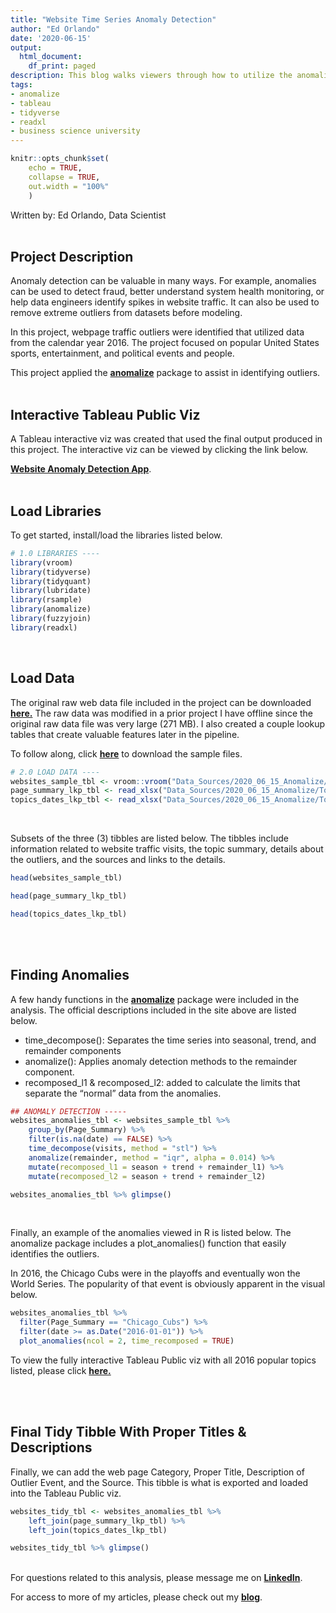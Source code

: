 ```yaml
---
title: "Website Time Series Anomaly Detection"
author: "Ed Orlando"
date: '2020-06-15'
output:
  html_document:
    df_print: paged
description: This blog walks viewers through how to utilize the anomalize package in R.
tags:
- anomalize
- tableau
- tidyverse
- readxl
- business science university
---
```


```r
knitr::opts_chunk$set(
    echo = TRUE,
    collapse = TRUE,
    out.width = "100%"
    )
```


Written by: Ed Orlando, Data Scientist
<br><br>

## Project Description
Anomaly detection can be valuable in many ways.  For example, anomalies can be used to detect fraud, better understand system health monitoring, or help data engineers identify spikes in website traffic.  It can also be used to remove extreme outliers from datasets before modeling.

In this project, webpage traffic outliers were identified that utilized data from the calendar year 2016.  The project focused on popular United States sports, entertainment, and political events and people.       

This project applied the **[anomalize](<https://business-science.github.io/anomalize/>)** package to assist in identifying outliers.
<br><br>

## Interactive Tableau Public Viz
A Tableau interactive viz was created that used the final output produced in this project.  The interactive viz can be viewed by clicking the link below.

**[Website Anomaly Detection App](<https://public.tableau.com/profile/ed.orlando#!/vizhome/WebsiteAnomalyDetection/WebsiteAnomalyDetection>)**.
<br><br>

## Load Libraries

To get started, install/load the libraries listed below.

```r
# 1.0 LIBRARIES ----
library(vroom)
library(tidyverse)
library(tidyquant)
library(lubridate)
library(rsample)
library(anomalize)
library(fuzzyjoin)
library(readxl)
```

<br>

## Load Data

The original raw web data file included in the project can be downloaded **[here.](<https://www.kaggle.com/c/web-traffic-time-series-forecasting/data>)**  The raw data was modified in a prior project I have offline since the original raw data file was very large (271 MB).  I also created a couple lookup tables that create valuable features later in the pipeline.  

To follow along, click **[here](https://ed-orlando-07-blog-site.netlify.app/zip_files/Anomalize.zip)** to download the sample files.

```r
# 2.0 LOAD DATA ----
websites_sample_tbl <- vroom::vroom("Data_Sources/2020_06_15_Anomalize/websites_sample_tbl.csv", delim = ",")
page_summary_lkp_tbl <- read_xlsx("Data_Sources/2020_06_15_Anomalize/Topics_Dates_LKP.xlsx", sheet = "Sheet1")
topics_dates_lkp_tbl <- read_xlsx("Data_Sources/2020_06_15_Anomalize/Topics_Dates_LKP.xlsx", sheet = "Sheet2")
```
<br>

Subsets of the three (3) tibbles are listed below.  The tibbles include information related to website traffic visits, the topic summary, details about the outliers, and the sources and links to the details. 

```r
head(websites_sample_tbl)
```

```r
head(page_summary_lkp_tbl)
```

```r
head(topics_dates_lkp_tbl)
```

<br>
<br>

## Finding Anomalies

A few handy functions in the **[anomalize](<https://business-science.github.io/anomalize/>)** package were included in the analysis.  The official descriptions included in the site above are listed below.  

* time_decompose(): Separates the time series into seasonal, trend, and remainder components  
* anomalize(): Applies anomaly detection methods to the remainder component.  
* recomposed_l1 & recomposed_l2: added to calculate the limits that separate the “normal” data from the anomalies.

```r
## ANOMALY DETECTION -----
websites_anomalies_tbl <- websites_sample_tbl %>%
    group_by(Page_Summary) %>%
    filter(is.na(date) == FALSE) %>%
    time_decompose(visits, method = "stl") %>%
    anomalize(remainder, method = "iqr", alpha = 0.014) %>%
    mutate(recomposed_l1 = season + trend + remainder_l1) %>%
    mutate(recomposed_l2 = season + trend + remainder_l2)
```

```r
websites_anomalies_tbl %>% glimpse()
```

<br>

Finally, an example of the anomalies viewed in R is listed below. The anomalize package includes a plot_anomalies() function that easily identifies the outliers.

In 2016, the Chicago Cubs were in the playoffs and eventually won the World Series.  The popularity of that event is obviously apparent in the visual below. 
```r
websites_anomalies_tbl %>%
  filter(Page_Summary == "Chicago_Cubs") %>%
  filter(date >= as.Date("2016-01-01")) %>%
  plot_anomalies(ncol = 2, time_recomposed = TRUE)
```

To view the fully interactive Tableau Public viz with all 2016 popular topics listed, please click **[here.](<https://public.tableau.com/profile/ed.orlando#!/vizhome/WebsiteAnomalyDetection/WebsiteAnomalyDetection>)**

<br>
<br>

## Final Tidy Tibble With Proper Titles & Descriptions

Finally, we can add the web page Category, Proper Title, Description of Outlier Event, and the Source.  This tibble is what is exported and loaded into the Tableau Public viz.

```r
websites_tidy_tbl <- websites_anomalies_tbl %>%
    left_join(page_summary_lkp_tbl) %>%
    left_join(topics_dates_lkp_tbl)
```

```r
websites_tidy_tbl %>% glimpse()
```

<br>
For questions related to this analysis, please message me on **[LinkedIn](<https://www.linkedin.com/in/edorlando07/>)**.  

For access to more of my articles, please check out my **[blog](<https://ed-orlando-07-blog-site.netlify.app/>)**.
